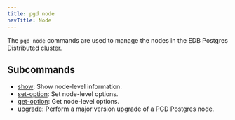 ```yaml
---
title: pgd node
navTitle: Node
---
```


The `pgd node` commands are used to manage the nodes in the EDB Postgres Distributed cluster.

## Subcommands

- [show](show): Show node-level information.
- [set-option](set-option): Set node-level options.
- [get-option](get-option): Get node-level options.
- [upgrade](upgrade): Perform a major version upgrade of a PGD Postgres node.

